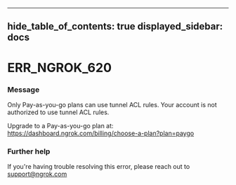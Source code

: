 

---
hide_table_of_contents: true
displayed_sidebar: docs
---


# ERR_NGROK_620

### Message
Only Pay-as-you-go plans can use tunnel ACL rules.
Your account is not authorized to use tunnel ACL rules.

Upgrade to a Pay-as-you-go plan at: https://dashboard.ngrok.com/billing/choose-a-plan?plan=paygo

<ErrorDetails />



### Further help
If you're having trouble resolving this error, please reach out to [support@ngrok.com](mailto:support@ngrok.com?subject=Help%20with%20ERR_NGROK_620)

